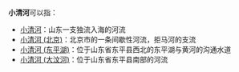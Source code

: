 '''小清河'''可以指：
*[[小清河|小清河]]：山东一支独流入海的河流
*[[小清河_(北京)|小清河 (北京)]]：北京市的一条间歇性河流，拒马河的支流
*[[小清河_(东平湖)|小清河 (东平湖)]]：位于山东省东平县西北的东平湖与黄河的沟通水道
*[[小清河_(大汶河)|小清河 (大汶河)]]：位于山东省东平县南部的河流
{{disambig|cat=三字河名消歧义|D}}